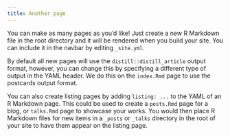 ```yaml
---
title: Another page
---
```


You can make as many pages as you'd like! Just create a new R Markdown file in the root directory and it will be rendered when you build your site. You can include it in the navbar by editing `_site.yml`.

By default all new pages will use the `distill::distill_article` output format, however, you can change this by specifying a different type of output in the YAML header. We do this on the `index.Rmd` page to use the postcards output format.

You can also create listing pages by adding `listing: ...` to the YAML of an R Markdown page. This could be used to create a `posts.Rmd` page for a blog, or `talks.Rmd` page to showcase your works. You would then place R Markdown files for new items in a `_posts` or `_talks` directory in the root of your site to have them appear on the listing page.
